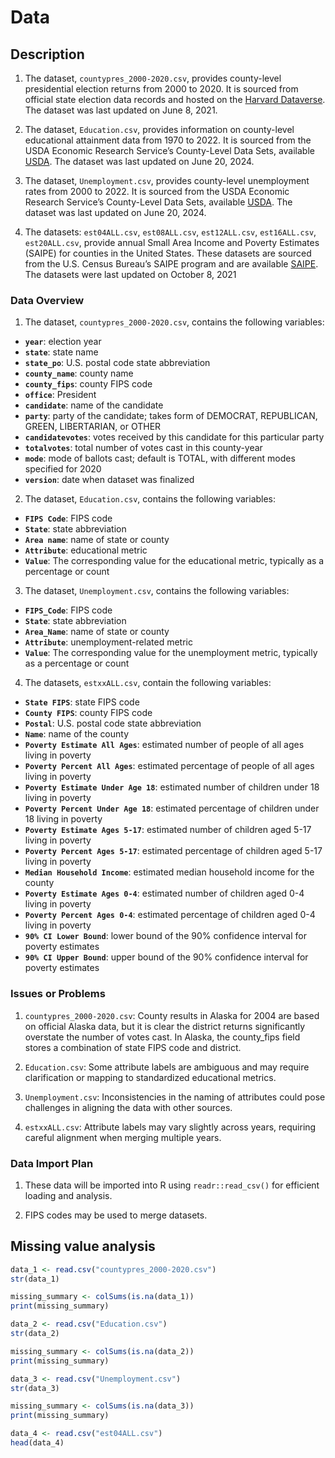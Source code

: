 # Data

## Description

1. The dataset, `countypres_2000-2020.csv`, provides county-level presidential election returns from 2000 to 2020. It is sourced from official state election data records and hosted on the [Harvard Dataverse](https://dataverse.harvard.edu/dataset.xhtml?persistentId=doi:10.7910/DVN/VOQCHQ). The dataset was last updated on June 8, 2021.

2. The dataset, `Education.csv`, provides information on county-level educational attainment data from 1970 to 2022. It is sourced from the USDA Economic Research Service's County-Level Data Sets, available [USDA](https://www.ers.usda.gov/data-products/county-level-data-sets/county-level-data-sets-download-data/). The dataset was last updated on June 20, 2024.

3. The dataset, `Unemployment.csv`, provides county-level unemployment rates from 2000 to 2022. It is sourced from the USDA Economic Research Service's County-Level Data Sets, available [USDA ](https://www.ers.usda.gov/data-products/county-level-data-sets/county-level-data-sets-download-data/). The dataset was last updated on June 20, 2024.

4. The datasets: `est04ALL.csv`, `est08ALL.csv`, `est12ALL.csv`, `est16ALL.csv`, `est20ALL.csv`, provide annual Small Area Income and Poverty Estimates (SAIPE) for counties in the United States. These datasets are sourced from the U.S. Census Bureau's SAIPE program and are available [SAIPE](https://www.census.gov/programs-surveys/saipe/data/datasets.html). The datasets were last updated on October 8, 2021


### Data Overview

1. The dataset, `countypres_2000-2020.csv`, contains the following variables:
- **`year`**: election year
- **`state`**: state name
- **`state_po`**: U.S. postal code state abbreviation
- **`county_name`**: county name
- **`county_fips`**: county FIPS code
- **`office`**: President
- **`candidate`**: name of the candidate
- **`party`**: party of the candidate; takes form of DEMOCRAT, REPUBLICAN, GREEN, LIBERTARIAN, or OTHER
- **`candidatevotes`**: votes received by this candidate for this particular party
- **`totalvotes`**: total number of votes cast in this county-year
- **`mode`**: mode of ballots cast; default is TOTAL, with different modes specified for 2020
- **`version`**: date when dataset was finalized

2. The dataset, `Education.csv`, contains the following variables:
- **`FIPS Code`**: FIPS code
- **`State`**: state abbreviation
- **`Area name`**: name of state or county
- **`Attribute`**: educational metric
- **`Value `**: The corresponding value for the educational metric, typically as a percentage or count

3. The dataset, `Unemployment.csv`, contains the following variables:
- **`FIPS_Code`**: FIPS code
- **`State`**: state abbreviation
- **`Area_Name`**: name of state or county
- **`Attribute`**: unemployment-related metric
- **`Value `**: The corresponding value for the unemployment metric, typically as a percentage or count

4. The datasets, `estxxALL.csv`, contain the following variables:
- **`State FIPS`**: state FIPS code
- **`County FIPS`**: county FIPS code
- **`Postal`**: U.S. postal code state abbreviation
- **`Name`**: name of the county
- **`Poverty Estimate All Ages`**: estimated number of people of all ages living in poverty
- **`Poverty Percent All Ages`**: estimated percentage of people of all ages living in poverty
- **`Poverty Estimate Under Age 18`**: estimated number of children under 18 living in poverty
- **`Poverty Percent Under Age 18`**: estimated percentage of children under 18 living in poverty
- **`Poverty Estimate Ages 5-17`**: estimated number of children aged 5-17 living in poverty
- **`Poverty Percent Ages 5-17`**: estimated percentage of children aged 5-17 living in poverty
- **`Median Household Income`**: estimated median household income for the county
- **`Poverty Estimate Ages 0-4`**: estimated number of children aged 0-4 living in poverty
- **`Poverty Percent Ages 0-4`**: estimated percentage of children aged 0-4 living in poverty
- **`90% CI Lower Bound`**: lower bound of the 90% confidence interval for poverty estimates
- **`90% CI Upper Bound`**: upper bound of the 90% confidence interval for poverty estimates


### Issues or Problems

1. `countypres_2000-2020.csv`: County results in Alaska for 2004 are based on official Alaska data, but it is clear the district returns significantly overstate the number of votes cast. In Alaska, the county_fips field stores a combination of state FIPS code and district.

2. `Education.csv`: Some attribute labels are ambiguous and may require clarification or mapping to standardized educational metrics.

3. `Unemployment.csv`: Inconsistencies in the naming of attributes could pose challenges in aligning the data with other sources.

4. `estxxALL.csv`: Attribute labels may vary slightly across years, requiring careful alignment when merging multiple years.


### Data Import Plan

1. These data will be imported into R using `readr::read_csv()` for efficient loading and analysis.

2. FIPS codes may be used to merge datasets.


## Missing value analysis

```r
data_1 <- read.csv("countypres_2000-2020.csv")
str(data_1)

missing_summary <- colSums(is.na(data_1))
print(missing_summary)
```

```r
data_2 <- read.csv("Education.csv")
str(data_2)

missing_summary <- colSums(is.na(data_2))
print(missing_summary)
```

```r
data_3 <- read.csv("Unemployment.csv")
str(data_3)

missing_summary <- colSums(is.na(data_3))
print(missing_summary)
```

```r
data_4 <- read.csv("est04ALL.csv")
head(data_4)


```

